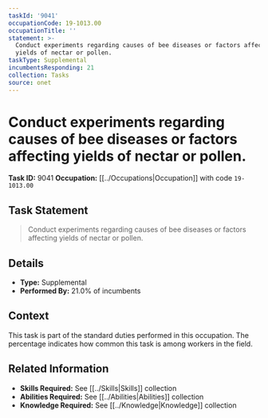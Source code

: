 ```yaml
---
taskId: '9041'
occupationCode: 19-1013.00
occupationTitle: ''
statement: >-
  Conduct experiments regarding causes of bee diseases or factors affecting
  yields of nectar or pollen.
taskType: Supplemental
incumbentsResponding: 21
collection: Tasks
source: onet
---
```

# Conduct experiments regarding causes of bee diseases or factors affecting yields of nectar or pollen.

**Task ID:** 9041
**Occupation:** [[../Occupations|Occupation]] with code `19-1013.00`

## Task Statement

> Conduct experiments regarding causes of bee diseases or factors affecting yields of nectar or pollen.

## Details

- **Type:** Supplemental
- **Performed By:** 21.0% of incumbents

## Context

This task is part of the standard duties performed in this occupation. The percentage indicates how common this task is among workers in the field.

## Related Information

- **Skills Required:** See [[../Skills|Skills]] collection
- **Abilities Required:** See [[../Abilities|Abilities]] collection
- **Knowledge Required:** See [[../Knowledge|Knowledge]] collection
